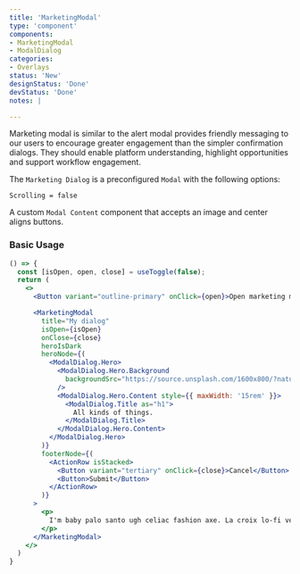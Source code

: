 ```yaml
---
title: 'MarketingModal'
type: 'component'
components:
- MarketingModal
- ModalDialog
categories:
- Overlays
status: 'New'
designStatus: 'Done'
devStatus: 'Done'
notes: |

---
```


Marketing modal is similar to the alert modal provides friendly messaging to our users to encourage greater engagement than the simpler confirmation dialogs. They should enable platform understanding, highlight opportunities and support workflow engagement.

The ``Marketing Dialog`` is a preconfigured ``Modal`` with the following options:

<code>Scrolling = false</code>

A custom ``Modal Content`` component that accepts an image and center aligns buttons.

### Basic Usage

```jsx live
() => {
  const [isOpen, open, close] = useToggle(false);
  return (
    <>
      <Button variant="outline-primary" onClick={open}>Open marketing modal</Button>

      <MarketingModal
        title="My dialog"
        isOpen={isOpen}
        onClose={close}
        heroIsDark
        heroNode={(
          <ModalDialog.Hero>
            <ModalDialog.Hero.Background
              backgroundSrc="https://source.unsplash.com/1600x800/?nature,flower"
            />
            <ModalDialog.Hero.Content style={{ maxWidth: '15rem' }}>
              <ModalDialog.Title as="h1">
                All kinds of things.
              </ModalDialog.Title>
            </ModalDialog.Hero.Content>
          </ModalDialog.Hero>
        )}
        footerNode={(
          <ActionRow isStacked>
            <Button variant="tertiary" onClick={close}>Cancel</Button>
            <Button>Submit</Button>
          </ActionRow>
        )}
      >
        <p>
          I'm baby palo santo ugh celiac fashion axe. La croix lo-fi venmo whatever. Beard man braid migas single-origin coffee forage ramps. Tumeric messenger bag bicycle rights wayfarers, try-hard cronut blue bottle health goth. Sriracha tumblr cardigan, cloud bread succulents tumeric copper mug marfa semiotics woke next level organic roof party +1 try-hard.
        </p>
      </MarketingModal>
    </>
  )
}
```

